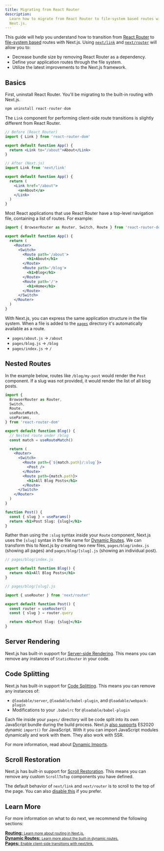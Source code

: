 ```yaml
---
title: Migrating from React Router
description:
  Learn how to migrate from React Router to file-system based routes with
  Next.js.
---
```


This guide will help you understand how to transition from
[React Router](https://reactrouter.com) to
[file-system based](/docs/routing/introduction.md) routes with Next.js. Using
[`next/link`](/docs/api-reference/next/link.md) and
[`next/router`](/docs/api-reference/next/router.md) will allow you to:

- Decrease bundle size by removing React Router as a dependency.
- Define your application routes through the file system.
- Utilize the latest improvements to the Next.js framework.

## Basics

First, uninstall React Router. You'll be migrating to the built-in routing with
Next.js.

```jsx
npm uninstall react-router-dom
```

The `Link` component for performing client-side route transitions is slightly
different from React Router.

```jsx
// Before (React Router)
import { Link } from 'react-router-dom'

export default function App() {
  return <Link to="/about">About</Link>
}

// After (Next.js)
import Link from 'next/link'

export default function App() {
  return (
    <Link href="/about">
      <a>About</a>
    </Link>
  )
}
```

Most React applications that use React Router have a top-level navigation file,
containing a list of routes. For example:

```jsx
import { BrowserRouter as Router, Switch, Route } from 'react-router-dom'

export default function App() {
  return (
    <Router>
      <Switch>
        <Route path='/about'>
          <h1>About</h1>
        </Route>
        <Route path='/blog'>
          <h1>Blog</h1>
        </Route>
        <Route path='/'>
          <h1>Home</h1>
        </Route>
      </Switch>
    </Router>
  )
}
```

With Next.js, you can express the same application structure in the file system.
When a file is added to the [`pages`](/docs/basic-features/pages.md) directory
it's automatically available as a route.

- `pages/about.js` → `/about`
- `pages/blog.js` → `/blog`
- `pages/index.js` → `/`

## Nested Routes

In the example below, routes like `/blog/my-post` would render the `Post`
component. If a slug was not provided, it would render the list of all blog
posts.

```jsx
import {
  BrowserRouter as Router,
  Switch,
  Route,
  useRouteMatch,
  useParams,
} from 'react-router-dom'

export default function Blog() {
  // Nested route under /blog
  const match = useRouteMatch()

  return (
    <Router>
      <Switch>
        <Route path={`${match.path}/:slug`}>
          <Post />
        </Route>
        <Route path={match.path}>
          <h1>All Blog Posts</h1>
        </Route>
      </Switch>
    </Router>
  )
}

function Post() {
  const { slug } = useParams()
  return <h1>Post Slug: {slug}</h1>
}
```

Rather than using the `:slug` syntax inside your `Route` component, Next.js uses
the `[slug]` syntax in the file name for
[Dynamic Routes](/docs/routing/dynamic-routes.md). We can transform this to
Next.js by creating two new files, `pages/blog/index.js` (showing all pages) and
`pages/blog/[slug].js` (showing an individual post).

```jsx
// pages/blog/index.js

export default function Blog() {
  return <h1>All Blog Posts</h1>
}

// pages/blog/[slug].js

import { useRouter } from 'next/router'

export default function Post() {
  const router = useRouter()
  const { slug } = router.query

  return <h1>Post Slug: {slug}</h1>
}
```

## Server Rendering

Next.js has built-in support for
[Server-side Rendering](/docs/basic-features/pages#server-side-rendering.md).
This means you can remove any instances of `StaticRouter` in your code.

## Code Splitting

Next.js has built-in support for
[Code Splitting](https://reactrouter.com/web/guides/code-splitting). This means
you can remove any instances of:

- `@loadable/server`, `@loadable/babel-plugin`, and `@loadable/webpack-plugin`
- Modifications to your `.babelrc` for `@loadable/babel-plugin`

Each file inside your `pages/` directory will be code split into its own
JavaScript bundle during the build process. Next.js
[also supports](/docs/basic-features/supported-browsers-features.md#javascript-language-features)
ES2020 dynamic `import()` for JavaScript. With it you can import JavaScript
modules dynamically and work with them. They also work with SSR.

For more information, read about
[Dynamic Imports](https://nextjs.org/docs/advanced-features/dynamic-import).

## Scroll Restoration

Next.js has built-in support for
[Scroll Restoration](https://reactrouter.com/web/guides/scroll-restoration).
This means you can remove any custom `ScrollToTop` components you have defined.

The default behavior of `next/link` and `next/router` is to scroll to the top of
the page. You can also
[disable this](https://nextjs.org/docs/api-reference/next/link#disable-scrolling-to-the-top-of-the-page)
if you prefer.

## Learn More

For more information on what to do next, we recommend the following sections:

<div className='card'>
  <a href='/docs/routing/introduction.md'>
    <b>Routing:</b>
    <small>Learn more about routing in Next.js.</small>
  </a>
</div>

<div className='card'>
  <a href='/docs/routing/dynamic-routes.md'>
    <b>Dynamic Routes:</b>
    <small>Learn more about the built-in dynamic routes.</small>
  </a>
</div>

<div className='card'>
  <a href='/docs/api-reference/next/link.md'>
    <b>Pages:</b>
    <small>Enable client-side transitions with next/link.</small>
  </a>
</div>
